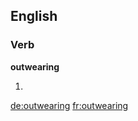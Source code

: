 ==English==

===Verb===
'''outwearing'''

# {{present participle of|outwear}}

[[de:outwearing]]
[[fr:outwearing]]